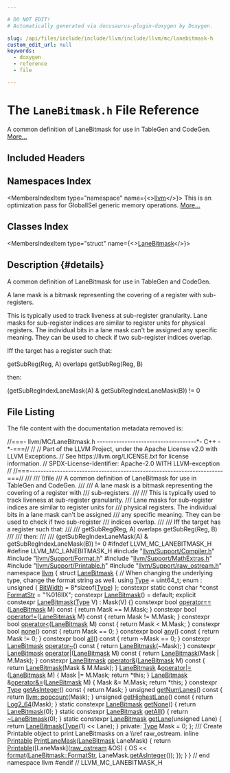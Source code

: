 ```yaml
---

# DO NOT EDIT!
# Automatically generated via docusaurus-plugin-doxygen by Doxygen.

slug: /api/files/include/include/llvm/include/llvm/mc/lanebitmask-h
custom_edit_url: null
keywords:
  - doxygen
  - reference
  - file

---
```





# The `LaneBitmask.h` File Reference

<DoxygenPage pluginConfig={pluginConfig}>

A common definition of LaneBitmask for use in TableGen and CodeGen. <a href="#details">More...</a>

## Included Headers

<IncludesList>
<IncludesListItem
  filePath="llvm/Support/Compiler.h"
  permalink="/docs/api/files/include/include/llvm/include/llvm/support/compiler-h"
  isLocal="true" />
<IncludesListItem
  filePath="llvm/Support/Format.h"
  permalink="/docs/api/files/include/include/llvm/include/llvm/support/format-h"
  isLocal="true" />
<IncludesListItem
  filePath="llvm/Support/MathExtras.h"
  permalink="/docs/api/files/include/include/llvm/include/llvm/support/mathextras-h"
  isLocal="true" />
<IncludesListItem
  filePath="llvm/Support/Printable.h"
  permalink="/docs/api/files/include/include/llvm/include/llvm/support/printable-h"
  isLocal="true" />
<IncludesListItem
  filePath="llvm/Support/raw_ostream.h"
  permalink="/docs/api/files/include/include/llvm/include/llvm/support/raw-ostream-h"
  isLocal="true" />
</IncludesList>

## Namespaces Index

<MembersIndex>

<MembersIndexItem
  type="namespace"
  name={<><a href="/docs/api/namespaces/llvm">llvm</a></>}>
This is an optimization pass for GlobalISel generic memory operations. <a href="/docs/api/namespaces/llvm/#details">More...</a>
</MembersIndexItem>

</MembersIndex>

## Classes Index

<MembersIndex>

<MembersIndexItem
  type="struct"
  name={<><a href="/docs/api/structs/llvm/lanebitmask">LaneBitmask</a></>}>
</MembersIndexItem>

</MembersIndex>

## Description {#details}

A common definition of LaneBitmask for use in TableGen and CodeGen.

A lane mask is a bitmask representing the covering of a register with sub-registers.

This is typically used to track liveness at sub-register granularity. Lane masks for sub-register indices are similar to register units for physical registers. The individual bits in a lane mask can&#39;t be assigned any specific meaning. They can be used to check if two sub-register indices overlap.

Iff the target has a register such that:

getSubReg(Reg, A) overlaps getSubReg(Reg, B)

then:

(getSubRegIndexLaneMask(A) &amp; getSubRegIndexLaneMask(B)) != 0

## File Listing

The file content with the documentation metadata removed is:

<ProgramListing>

<Link id="l00001" /><CodeLine lineNumber="1"><Highlight kind="comment">//===- llvm/MC/LaneBitmask.h ------------------------------------&#42;- C++ -&#42;-===//</Highlight><Highlight kind="normal"></Highlight></CodeLine>
<Link id="l00002" /><CodeLine lineNumber="2"><Highlight kind="normal"></Highlight><Highlight kind="comment">//</Highlight><Highlight kind="normal"></Highlight></CodeLine>
<Link id="l00003" /><CodeLine lineNumber="3"><Highlight kind="normal"></Highlight><Highlight kind="comment">// Part of the LLVM Project, under the Apache License v2.0 with LLVM Exceptions.</Highlight><Highlight kind="normal"></Highlight></CodeLine>
<Link id="l00004" /><CodeLine lineNumber="4"><Highlight kind="normal"></Highlight><Highlight kind="comment">// See https://llvm.org/LICENSE.txt for license information.</Highlight><Highlight kind="normal"></Highlight></CodeLine>
<Link id="l00005" /><CodeLine lineNumber="5"><Highlight kind="normal"></Highlight><Highlight kind="comment">// SPDX-License-Identifier: Apache-2.0 WITH LLVM-exception</Highlight><Highlight kind="normal"></Highlight></CodeLine>
<Link id="l00006" /><CodeLine lineNumber="6"><Highlight kind="normal"></Highlight><Highlight kind="comment">//</Highlight><Highlight kind="normal"></Highlight></CodeLine>
<Link id="l00007" /><CodeLine lineNumber="7"><Highlight kind="normal"></Highlight><Highlight kind="comment">//===----------------------------------------------------------------------===//</Highlight><Highlight kind="comment"></Highlight></CodeLine>
<Link id="l00008" /><CodeLine lineNumber="8"><Highlight kind="comment">///</Highlight></CodeLine>
<Link id="l00009" /><CodeLine lineNumber="9"><Highlight kind="comment">/// \\file</Highlight></CodeLine>
<Link id="l00010" /><CodeLine lineNumber="10"><Highlight kind="comment">/// A common definition of LaneBitmask for use in TableGen and CodeGen.</Highlight></CodeLine>
<Link id="l00011" /><CodeLine lineNumber="11"><Highlight kind="comment">///</Highlight></CodeLine>
<Link id="l00012" /><CodeLine lineNumber="12"><Highlight kind="comment">/// A lane mask is a bitmask representing the covering of a register with</Highlight></CodeLine>
<Link id="l00013" /><CodeLine lineNumber="13"><Highlight kind="comment">/// sub-registers.</Highlight></CodeLine>
<Link id="l00014" /><CodeLine lineNumber="14"><Highlight kind="comment">///</Highlight></CodeLine>
<Link id="l00015" /><CodeLine lineNumber="15"><Highlight kind="comment">/// This is typically used to track liveness at sub-register granularity.</Highlight></CodeLine>
<Link id="l00016" /><CodeLine lineNumber="16"><Highlight kind="comment">/// Lane masks for sub-register indices are similar to register units for</Highlight></CodeLine>
<Link id="l00017" /><CodeLine lineNumber="17"><Highlight kind="comment">/// physical registers. The individual bits in a lane mask can&#39;t be assigned</Highlight></CodeLine>
<Link id="l00018" /><CodeLine lineNumber="18"><Highlight kind="comment">/// any specific meaning. They can be used to check if two sub-register</Highlight></CodeLine>
<Link id="l00019" /><CodeLine lineNumber="19"><Highlight kind="comment">/// indices overlap.</Highlight></CodeLine>
<Link id="l00020" /><CodeLine lineNumber="20"><Highlight kind="comment">///</Highlight></CodeLine>
<Link id="l00021" /><CodeLine lineNumber="21"><Highlight kind="comment">/// Iff the target has a register such that:</Highlight></CodeLine>
<Link id="l00022" /><CodeLine lineNumber="22"><Highlight kind="comment">///</Highlight></CodeLine>
<Link id="l00023" /><CodeLine lineNumber="23"><Highlight kind="comment">///   getSubReg(Reg, A) overlaps getSubReg(Reg, B)</Highlight></CodeLine>
<Link id="l00024" /><CodeLine lineNumber="24"><Highlight kind="comment">///</Highlight></CodeLine>
<Link id="l00025" /><CodeLine lineNumber="25"><Highlight kind="comment">/// then:</Highlight></CodeLine>
<Link id="l00026" /><CodeLine lineNumber="26"><Highlight kind="comment">///</Highlight></CodeLine>
<Link id="l00027" /><CodeLine lineNumber="27"><Highlight kind="comment">///   (getSubRegIndexLaneMask(A) &amp; getSubRegIndexLaneMask(B)) != 0</Highlight><Highlight kind="normal"></Highlight></CodeLine>
<Link id="l00028" /><CodeLine lineNumber="28"><Highlight kind="normal"></Highlight></CodeLine>
<Link id="l00029" /><CodeLine lineNumber="29"><Highlight kind="normal"></Highlight><Highlight kind="preprocessor">#ifndef LLVM&#95;MC&#95;LANEBITMASK&#95;H</Highlight><Highlight kind="normal"></Highlight></CodeLine>
<Link id="l00030" /><CodeLine lineNumber="30"><Highlight kind="normal"></Highlight><Highlight kind="preprocessor">#define LLVM&#95;MC&#95;LANEBITMASK&#95;H</Highlight><Highlight kind="normal"></Highlight></CodeLine>
<Link id="l00031" /><CodeLine lineNumber="31"><Highlight kind="normal"></Highlight></CodeLine>
<Link id="l00032" /><CodeLine lineNumber="32"><Highlight kind="normal"></Highlight><Highlight kind="preprocessor">#include &quot;<a href="/docs/api/files/include/include/llvm/include/llvm/support/compiler-h">llvm/Support/Compiler.h</a>&quot;</Highlight><Highlight kind="normal"></Highlight></CodeLine>
<Link id="l00033" /><CodeLine lineNumber="33"><Highlight kind="normal"></Highlight><Highlight kind="preprocessor">#include &quot;<a href="/docs/api/files/include/include/llvm/include/llvm/support/format-h">llvm/Support/Format.h</a>&quot;</Highlight><Highlight kind="normal"></Highlight></CodeLine>
<Link id="l00034" /><CodeLine lineNumber="34"><Highlight kind="normal"></Highlight><Highlight kind="preprocessor">#include &quot;<a href="/docs/api/files/include/include/llvm/include/llvm/support/mathextras-h">llvm/Support/MathExtras.h</a>&quot;</Highlight><Highlight kind="normal"></Highlight></CodeLine>
<Link id="l00035" /><CodeLine lineNumber="35"><Highlight kind="normal"></Highlight><Highlight kind="preprocessor">#include &quot;<a href="/docs/api/files/include/include/llvm/include/llvm/support/printable-h">llvm/Support/Printable.h</a>&quot;</Highlight><Highlight kind="normal"></Highlight></CodeLine>
<Link id="l00036" /><CodeLine lineNumber="36"><Highlight kind="normal"></Highlight><Highlight kind="preprocessor">#include &quot;<a href="/docs/api/files/include/include/llvm/include/llvm/support/raw-ostream-h">llvm/Support/raw&#95;ostream.h</a>&quot;</Highlight><Highlight kind="normal"></Highlight></CodeLine>
<Link id="l00037" /><CodeLine lineNumber="37"><Highlight kind="normal"></Highlight></CodeLine>
<Link id="l00038" /><CodeLine lineNumber="38"><Highlight kind="normal"></Highlight><Highlight kind="keyword">namespace </Highlight><Highlight kind="normal"><a href="/docs/api/namespaces/llvm">llvm</a> &#123;</Highlight></CodeLine>
<Link id="l00039" /><CodeLine lineNumber="39"><Highlight kind="normal"></Highlight></CodeLine>
<Link id="l00040" /><CodeLine lineNumber="40" lineLink="/docs/api/structs/llvm/lanebitmask"><Highlight kind="normal">  </Highlight><Highlight kind="keyword">struct </Highlight><Highlight kind="normal"><a href="/docs/api/structs/llvm/lanebitmask/#a24fde6b36e38c00c2f2b7b545b32b6d2">LaneBitmask</a> &#123;</Highlight></CodeLine>
<Link id="l00041" /><CodeLine lineNumber="41"><Highlight kind="normal">    </Highlight><Highlight kind="comment">// When changing the underlying type, change the format string as well.</Highlight><Highlight kind="normal"></Highlight></CodeLine>
<Link id="l00042" /><CodeLine lineNumber="42" lineLink="/docs/api/structs/llvm/lanebitmask/#ab123eaa07aa3365bedd32f962b2cb8fc"><Highlight kind="normal">    </Highlight><Highlight kind="keyword">using </Highlight><Highlight kind="normal"><a href="/docs/api/structs/llvm/lanebitmask/#ab123eaa07aa3365bedd32f962b2cb8fc">Type</a> = uint64&#95;t;</Highlight></CodeLine>
<Link id="l00043" /><CodeLine lineNumber="43" lineLink="/docs/api/structs/llvm/lanebitmask/#a2553934b5eaed60ed62f8d7a5939eed2a09d633a7ffb0362f8919170dc3bca4aa"><Highlight kind="normal">    enum : </Highlight><Highlight kind="keywordtype">unsigned</Highlight><Highlight kind="normal"> &#123; <a href="/docs/api/structs/llvm/lanebitmask/#a2553934b5eaed60ed62f8d7a5939eed2a09d633a7ffb0362f8919170dc3bca4aa">BitWidth</a> = 8&#42;</Highlight><Highlight kind="keyword">sizeof</Highlight><Highlight kind="normal">(<a href="/docs/api/structs/llvm/lanebitmask/#ab123eaa07aa3365bedd32f962b2cb8fc">Type</a>) &#125;;</Highlight></CodeLine>
<Link id="l00044" /><CodeLine lineNumber="44" lineLink="/docs/api/structs/llvm/lanebitmask/#ab19e6b5de6b453ea12a24006b4aabb96"><Highlight kind="normal">    </Highlight><Highlight kind="keyword">constexpr</Highlight><Highlight kind="normal"> </Highlight><Highlight kind="keyword">static</Highlight><Highlight kind="normal"> </Highlight><Highlight kind="keyword">const</Highlight><Highlight kind="normal"> </Highlight><Highlight kind="keywordtype">char</Highlight><Highlight kind="normal"> &#42;</Highlight><Highlight kind="keyword">const</Highlight><Highlight kind="normal"> <a href="/docs/api/structs/llvm/lanebitmask/#ab19e6b5de6b453ea12a24006b4aabb96">FormatStr</a> = </Highlight><Highlight kind="stringliteral">&quot;%016llX&quot;</Highlight><Highlight kind="normal">;</Highlight></CodeLine>
<Link id="l00045" /><CodeLine lineNumber="45"><Highlight kind="normal"></Highlight></CodeLine>
<Link id="l00046" /><CodeLine lineNumber="46" lineLink="/docs/api/structs/llvm/lanebitmask/#a24fde6b36e38c00c2f2b7b545b32b6d2"><Highlight kind="normal">    </Highlight><Highlight kind="keyword">constexpr</Highlight><Highlight kind="normal"> <a href="/docs/api/structs/llvm/lanebitmask/#a24fde6b36e38c00c2f2b7b545b32b6d2">LaneBitmask</a>() = </Highlight><Highlight kind="keywordflow">default</Highlight><Highlight kind="normal">;</Highlight></CodeLine>
<Link id="l00047" /><CodeLine lineNumber="47" lineLink="/docs/api/structs/llvm/lanebitmask/#a13ebbfa581ee7102a6a5d0dc60035944"><Highlight kind="normal">    </Highlight><Highlight kind="keyword">explicit</Highlight><Highlight kind="normal"> </Highlight><Highlight kind="keyword">constexpr</Highlight><Highlight kind="normal"> <a href="/docs/api/structs/llvm/lanebitmask/#a13ebbfa581ee7102a6a5d0dc60035944">LaneBitmask</a>(<a href="/docs/api/structs/llvm/lanebitmask/#ab123eaa07aa3365bedd32f962b2cb8fc">Type</a> V) : Mask(V) &#123;&#125;</Highlight></CodeLine>
<Link id="l00048" /><CodeLine lineNumber="48"><Highlight kind="normal"></Highlight></CodeLine>
<Link id="l00049" /><CodeLine lineNumber="49" lineLink="/docs/api/structs/llvm/lanebitmask/#abe2d778b822ce7ab787b106de0605b3f"><Highlight kind="normal">    </Highlight><Highlight kind="keyword">constexpr</Highlight><Highlight kind="normal"> </Highlight><Highlight kind="keywordtype">bool</Highlight><Highlight kind="normal"> <a href="/docs/api/structs/llvm/lanebitmask/#abe2d778b822ce7ab787b106de0605b3f">operator==</a>(<a href="/docs/api/structs/llvm/lanebitmask/#a24fde6b36e38c00c2f2b7b545b32b6d2">LaneBitmask</a> M)</Highlight><Highlight kind="keyword"> const </Highlight><Highlight kind="normal">&#123; </Highlight><Highlight kind="keywordflow">return</Highlight><Highlight kind="normal"> Mask == M.Mask; &#125;</Highlight></CodeLine>
<Link id="l00050" /><CodeLine lineNumber="50" lineLink="/docs/api/structs/llvm/lanebitmask/#a0f48a03815c5438f77454447e47532a5"><Highlight kind="normal">    </Highlight><Highlight kind="keyword">constexpr</Highlight><Highlight kind="normal"> </Highlight><Highlight kind="keywordtype">bool</Highlight><Highlight kind="normal"> <a href="/docs/api/structs/llvm/lanebitmask/#a0f48a03815c5438f77454447e47532a5">operator!=</a>(<a href="/docs/api/structs/llvm/lanebitmask/#a24fde6b36e38c00c2f2b7b545b32b6d2">LaneBitmask</a> M)</Highlight><Highlight kind="keyword"> const </Highlight><Highlight kind="normal">&#123; </Highlight><Highlight kind="keywordflow">return</Highlight><Highlight kind="normal"> Mask != M.Mask; &#125;</Highlight></CodeLine>
<Link id="l00051" /><CodeLine lineNumber="51" lineLink="/docs/api/structs/llvm/lanebitmask/#a427b9c1781a410e669ad5e5140320534"><Highlight kind="normal">    </Highlight><Highlight kind="keyword">constexpr</Highlight><Highlight kind="normal"> </Highlight><Highlight kind="keywordtype">bool</Highlight><Highlight kind="normal"> <a href="/docs/api/structs/llvm/lanebitmask/#a427b9c1781a410e669ad5e5140320534">operator&lt;</a>(<a href="/docs/api/structs/llvm/lanebitmask/#a24fde6b36e38c00c2f2b7b545b32b6d2">LaneBitmask</a> M)</Highlight><Highlight kind="keyword">  const </Highlight><Highlight kind="normal">&#123; </Highlight><Highlight kind="keywordflow">return</Highlight><Highlight kind="normal"> Mask &lt; M.Mask; &#125;</Highlight></CodeLine>
<Link id="l00052" /><CodeLine lineNumber="52" lineLink="/docs/api/structs/llvm/lanebitmask/#a60907035da962ba7bea74ffb9af977bd"><Highlight kind="normal">    </Highlight><Highlight kind="keyword">constexpr</Highlight><Highlight kind="normal"> </Highlight><Highlight kind="keywordtype">bool</Highlight><Highlight kind="normal"> <a href="/docs/api/structs/llvm/lanebitmask/#a60907035da962ba7bea74ffb9af977bd">none</a>()</Highlight><Highlight kind="keyword"> const </Highlight><Highlight kind="normal">&#123; </Highlight><Highlight kind="keywordflow">return</Highlight><Highlight kind="normal"> Mask == 0; &#125;</Highlight></CodeLine>
<Link id="l00053" /><CodeLine lineNumber="53" lineLink="/docs/api/structs/llvm/lanebitmask/#a72988cca7ab2262ef68fdd0c5ae54940"><Highlight kind="normal">    </Highlight><Highlight kind="keyword">constexpr</Highlight><Highlight kind="normal"> </Highlight><Highlight kind="keywordtype">bool</Highlight><Highlight kind="normal"> <a href="/docs/api/structs/llvm/lanebitmask/#a72988cca7ab2262ef68fdd0c5ae54940">any</a>()</Highlight><Highlight kind="keyword">  const </Highlight><Highlight kind="normal">&#123; </Highlight><Highlight kind="keywordflow">return</Highlight><Highlight kind="normal"> Mask != 0; &#125;</Highlight></CodeLine>
<Link id="l00054" /><CodeLine lineNumber="54" lineLink="/docs/api/structs/llvm/lanebitmask/#a82565e0ea5a398255ac8a153b92aa5b6"><Highlight kind="normal">    </Highlight><Highlight kind="keyword">constexpr</Highlight><Highlight kind="normal"> </Highlight><Highlight kind="keywordtype">bool</Highlight><Highlight kind="normal"> <a href="/docs/api/structs/llvm/lanebitmask/#a82565e0ea5a398255ac8a153b92aa5b6">all</a>()</Highlight><Highlight kind="keyword">  const </Highlight><Highlight kind="normal">&#123; </Highlight><Highlight kind="keywordflow">return</Highlight><Highlight kind="normal"> ~Mask == 0; &#125;</Highlight></CodeLine>
<Link id="l00055" /><CodeLine lineNumber="55"><Highlight kind="normal"></Highlight></CodeLine>
<Link id="l00056" /><CodeLine lineNumber="56" lineLink="/docs/api/structs/llvm/lanebitmask/#a9b10d6b78867389ee72bdfd99034b709"><Highlight kind="normal">    </Highlight><Highlight kind="keyword">constexpr</Highlight><Highlight kind="normal"> <a href="/docs/api/structs/llvm/lanebitmask/#a24fde6b36e38c00c2f2b7b545b32b6d2">LaneBitmask</a> <a href="/docs/api/structs/llvm/lanebitmask/#a9b10d6b78867389ee72bdfd99034b709">operator~</a>()</Highlight><Highlight kind="keyword"> const </Highlight><Highlight kind="normal">&#123;</Highlight></CodeLine>
<Link id="l00057" /><CodeLine lineNumber="57"><Highlight kind="normal">      </Highlight><Highlight kind="keywordflow">return</Highlight><Highlight kind="normal"> <a href="/docs/api/structs/llvm/lanebitmask/#a24fde6b36e38c00c2f2b7b545b32b6d2">LaneBitmask</a>(~Mask);</Highlight></CodeLine>
<Link id="l00058" /><CodeLine lineNumber="58"><Highlight kind="normal">    &#125;</Highlight></CodeLine>
<Link id="l00059" /><CodeLine lineNumber="59" lineLink="/docs/api/structs/llvm/lanebitmask/#a1bf852ff302711055367974600eb3cde"><Highlight kind="normal">    </Highlight><Highlight kind="keyword">constexpr</Highlight><Highlight kind="normal"> <a href="/docs/api/structs/llvm/lanebitmask/#a24fde6b36e38c00c2f2b7b545b32b6d2">LaneBitmask</a> <a href="/docs/api/structs/llvm/lanebitmask/#a1bf852ff302711055367974600eb3cde">operator|</a>(<a href="/docs/api/structs/llvm/lanebitmask/#a24fde6b36e38c00c2f2b7b545b32b6d2">LaneBitmask</a> M)</Highlight><Highlight kind="keyword"> const </Highlight><Highlight kind="normal">&#123;</Highlight></CodeLine>
<Link id="l00060" /><CodeLine lineNumber="60"><Highlight kind="normal">      </Highlight><Highlight kind="keywordflow">return</Highlight><Highlight kind="normal"> <a href="/docs/api/structs/llvm/lanebitmask/#a24fde6b36e38c00c2f2b7b545b32b6d2">LaneBitmask</a>(Mask | M.Mask);</Highlight></CodeLine>
<Link id="l00061" /><CodeLine lineNumber="61"><Highlight kind="normal">    &#125;</Highlight></CodeLine>
<Link id="l00062" /><CodeLine lineNumber="62" lineLink="/docs/api/structs/llvm/lanebitmask/#aae64c89bdf72c481b94d4e076f8fb3ec"><Highlight kind="normal">    </Highlight><Highlight kind="keyword">constexpr</Highlight><Highlight kind="normal"> <a href="/docs/api/structs/llvm/lanebitmask/#a24fde6b36e38c00c2f2b7b545b32b6d2">LaneBitmask</a> <a href="/docs/api/structs/llvm/lanebitmask/#aae64c89bdf72c481b94d4e076f8fb3ec">operator&amp;</a>(<a href="/docs/api/structs/llvm/lanebitmask/#a24fde6b36e38c00c2f2b7b545b32b6d2">LaneBitmask</a> M)</Highlight><Highlight kind="keyword"> const </Highlight><Highlight kind="normal">&#123;</Highlight></CodeLine>
<Link id="l00063" /><CodeLine lineNumber="63"><Highlight kind="normal">      </Highlight><Highlight kind="keywordflow">return</Highlight><Highlight kind="normal"> <a href="/docs/api/structs/llvm/lanebitmask/#a24fde6b36e38c00c2f2b7b545b32b6d2">LaneBitmask</a>(Mask &amp; M.Mask);</Highlight></CodeLine>
<Link id="l00064" /><CodeLine lineNumber="64"><Highlight kind="normal">    &#125;</Highlight></CodeLine>
<Link id="l00065" /><CodeLine lineNumber="65" lineLink="/docs/api/structs/llvm/lanebitmask/#a3673f7a41e9b08e85d3d19d1727cd9de"><Highlight kind="normal">    <a href="/docs/api/structs/llvm/lanebitmask/#a24fde6b36e38c00c2f2b7b545b32b6d2">LaneBitmask</a> &amp;<a href="/docs/api/structs/llvm/lanebitmask/#a3673f7a41e9b08e85d3d19d1727cd9de">operator|=</a>(<a href="/docs/api/structs/llvm/lanebitmask/#a24fde6b36e38c00c2f2b7b545b32b6d2">LaneBitmask</a> M) &#123;</Highlight></CodeLine>
<Link id="l00066" /><CodeLine lineNumber="66"><Highlight kind="normal">      Mask |= M.Mask;</Highlight></CodeLine>
<Link id="l00067" /><CodeLine lineNumber="67"><Highlight kind="normal">      </Highlight><Highlight kind="keywordflow">return</Highlight><Highlight kind="normal"> &#42;</Highlight><Highlight kind="keyword">this</Highlight><Highlight kind="normal">;</Highlight></CodeLine>
<Link id="l00068" /><CodeLine lineNumber="68"><Highlight kind="normal">    &#125;</Highlight></CodeLine>
<Link id="l00069" /><CodeLine lineNumber="69" lineLink="/docs/api/structs/llvm/lanebitmask/#a047381e74aeb0bb1bda18ab63f7c861b"><Highlight kind="normal">    <a href="/docs/api/structs/llvm/lanebitmask/#a24fde6b36e38c00c2f2b7b545b32b6d2">LaneBitmask</a> &amp;<a href="/docs/api/structs/llvm/lanebitmask/#a047381e74aeb0bb1bda18ab63f7c861b">operator&amp;=</a>(<a href="/docs/api/structs/llvm/lanebitmask/#a24fde6b36e38c00c2f2b7b545b32b6d2">LaneBitmask</a> M) &#123;</Highlight></CodeLine>
<Link id="l00070" /><CodeLine lineNumber="70"><Highlight kind="normal">      Mask &amp;= M.Mask;</Highlight></CodeLine>
<Link id="l00071" /><CodeLine lineNumber="71"><Highlight kind="normal">      </Highlight><Highlight kind="keywordflow">return</Highlight><Highlight kind="normal"> &#42;</Highlight><Highlight kind="keyword">this</Highlight><Highlight kind="normal">;</Highlight></CodeLine>
<Link id="l00072" /><CodeLine lineNumber="72"><Highlight kind="normal">    &#125;</Highlight></CodeLine>
<Link id="l00073" /><CodeLine lineNumber="73"><Highlight kind="normal"></Highlight></CodeLine>
<Link id="l00074" /><CodeLine lineNumber="74" lineLink="/docs/api/structs/llvm/lanebitmask/#ad5db2a0ee1a5c07c0638e80c63ab56e0"><Highlight kind="normal">    </Highlight><Highlight kind="keyword">constexpr</Highlight><Highlight kind="normal"> <a href="/docs/api/structs/llvm/lanebitmask/#ab123eaa07aa3365bedd32f962b2cb8fc">Type</a> <a href="/docs/api/structs/llvm/lanebitmask/#ad5db2a0ee1a5c07c0638e80c63ab56e0">getAsInteger</a>()</Highlight><Highlight kind="keyword"> const </Highlight><Highlight kind="normal">&#123; </Highlight><Highlight kind="keywordflow">return</Highlight><Highlight kind="normal"> Mask; &#125;</Highlight></CodeLine>
<Link id="l00075" /><CodeLine lineNumber="75"><Highlight kind="normal"></Highlight></CodeLine>
<Link id="l00076" /><CodeLine lineNumber="76" lineLink="/docs/api/structs/llvm/lanebitmask/#aa41c458c8dbc5169362f858a0d2edbbf"><Highlight kind="normal">    </Highlight><Highlight kind="keywordtype">unsigned</Highlight><Highlight kind="normal"> <a href="/docs/api/structs/llvm/lanebitmask/#aa41c458c8dbc5169362f858a0d2edbbf">getNumLanes</a>()</Highlight><Highlight kind="keyword"> const </Highlight><Highlight kind="normal">&#123; </Highlight><Highlight kind="keywordflow">return</Highlight><Highlight kind="normal"> <a href="/docs/api/namespaces/llvm/#a0eea77e7bfa82e0219d2ec7b4efbc94f">llvm::popcount</a>(Mask); &#125;</Highlight></CodeLine>
<Link id="l00077" /><CodeLine lineNumber="77" lineLink="/docs/api/structs/llvm/lanebitmask/#af38b869e16c4df6358b700a95f8b090f"><Highlight kind="normal">    </Highlight><Highlight kind="keywordtype">unsigned</Highlight><Highlight kind="normal"> <a href="/docs/api/structs/llvm/lanebitmask/#af38b869e16c4df6358b700a95f8b090f">getHighestLane</a>()</Highlight><Highlight kind="keyword"> const </Highlight><Highlight kind="normal">&#123;</Highlight></CodeLine>
<Link id="l00078" /><CodeLine lineNumber="78"><Highlight kind="normal">      </Highlight><Highlight kind="keywordflow">return</Highlight><Highlight kind="normal"> <a href="/docs/api/namespaces/llvm/#a4f42ed6fd2569fa43f03814a17f9d94a">Log2&#95;64</a>(Mask);</Highlight></CodeLine>
<Link id="l00079" /><CodeLine lineNumber="79"><Highlight kind="normal">    &#125;</Highlight></CodeLine>
<Link id="l00080" /><CodeLine lineNumber="80"><Highlight kind="normal"></Highlight></CodeLine>
<Link id="l00081" /><CodeLine lineNumber="81" lineLink="/docs/api/structs/llvm/lanebitmask/#a9082b6aa4021114645045d9c5628eb26"><Highlight kind="normal">    </Highlight><Highlight kind="keyword">static</Highlight><Highlight kind="normal"> </Highlight><Highlight kind="keyword">constexpr</Highlight><Highlight kind="normal"> <a href="/docs/api/structs/llvm/lanebitmask/#a24fde6b36e38c00c2f2b7b545b32b6d2">LaneBitmask</a> <a href="/docs/api/structs/llvm/lanebitmask/#a9082b6aa4021114645045d9c5628eb26">getNone</a>() &#123; </Highlight><Highlight kind="keywordflow">return</Highlight><Highlight kind="normal"> <a href="/docs/api/structs/llvm/lanebitmask/#a24fde6b36e38c00c2f2b7b545b32b6d2">LaneBitmask</a>(0); &#125;</Highlight></CodeLine>
<Link id="l00082" /><CodeLine lineNumber="82" lineLink="/docs/api/structs/llvm/lanebitmask/#a3714a639930eab71d7202da05ad82990"><Highlight kind="normal">    </Highlight><Highlight kind="keyword">static</Highlight><Highlight kind="normal"> </Highlight><Highlight kind="keyword">constexpr</Highlight><Highlight kind="normal"> <a href="/docs/api/structs/llvm/lanebitmask/#a24fde6b36e38c00c2f2b7b545b32b6d2">LaneBitmask</a> <a href="/docs/api/structs/llvm/lanebitmask/#a3714a639930eab71d7202da05ad82990">getAll</a>() &#123; </Highlight><Highlight kind="keywordflow">return</Highlight><Highlight kind="normal"> <a href="/docs/api/structs/llvm/lanebitmask/#a24fde6b36e38c00c2f2b7b545b32b6d2">~LaneBitmask</a>(0); &#125;</Highlight></CodeLine>
<Link id="l00083" /><CodeLine lineNumber="83" lineLink="/docs/api/structs/llvm/lanebitmask/#a270fa98e050bd43b4354d12d094f8f97"><Highlight kind="normal">    </Highlight><Highlight kind="keyword">static</Highlight><Highlight kind="normal"> </Highlight><Highlight kind="keyword">constexpr</Highlight><Highlight kind="normal"> <a href="/docs/api/structs/llvm/lanebitmask/#a24fde6b36e38c00c2f2b7b545b32b6d2">LaneBitmask</a> <a href="/docs/api/structs/llvm/lanebitmask/#a270fa98e050bd43b4354d12d094f8f97">getLane</a>(</Highlight><Highlight kind="keywordtype">unsigned</Highlight><Highlight kind="normal"> Lane) &#123;</Highlight></CodeLine>
<Link id="l00084" /><CodeLine lineNumber="84"><Highlight kind="normal">      </Highlight><Highlight kind="keywordflow">return</Highlight><Highlight kind="normal"> <a href="/docs/api/structs/llvm/lanebitmask/#a24fde6b36e38c00c2f2b7b545b32b6d2">LaneBitmask</a>(<a href="/docs/api/structs/llvm/lanebitmask/#ab123eaa07aa3365bedd32f962b2cb8fc">Type</a>(1) &lt;&lt; Lane);</Highlight></CodeLine>
<Link id="l00085" /><CodeLine lineNumber="85"><Highlight kind="normal">    &#125;</Highlight></CodeLine>
<Link id="l00086" /><CodeLine lineNumber="86"><Highlight kind="normal"></Highlight></CodeLine>
<Link id="l00087" /><CodeLine lineNumber="87"><Highlight kind="normal">  </Highlight><Highlight kind="keyword">private</Highlight><Highlight kind="normal">:</Highlight></CodeLine>
<Link id="l00088" /><CodeLine lineNumber="88"><Highlight kind="normal">    <a href="/docs/api/classes/llvm/type">Type</a> Mask = 0;</Highlight></CodeLine>
<Link id="l00089" /><CodeLine lineNumber="89"><Highlight kind="normal">  &#125;;</Highlight></CodeLine>
<Link id="l00090" /><CodeLine lineNumber="90"><Highlight kind="normal"></Highlight><Highlight kind="comment"></Highlight></CodeLine>
<Link id="l00091" /><CodeLine lineNumber="91"><Highlight kind="comment">  /// Create Printable object to print LaneBitmasks on a \\ref raw&#95;ostream.</Highlight><Highlight kind="normal"></Highlight></CodeLine>
<Link id="l00092" /><CodeLine lineNumber="92" lineLink="/docs/api/namespaces/llvm/#a3e30e18d6f7ebd943eaf8ebc3a2b2930"><Highlight kind="normal">  </Highlight><Highlight kind="keyword">inline</Highlight><Highlight kind="normal"> <a href="/docs/api/classes/llvm/printable">Printable</a> <a href="/docs/api/namespaces/llvm/#a3e30e18d6f7ebd943eaf8ebc3a2b2930">PrintLaneMask</a>(<a href="/docs/api/structs/llvm/lanebitmask">LaneBitmask</a> LaneMask) &#123;</Highlight></CodeLine>
<Link id="l00093" /><CodeLine lineNumber="93"><Highlight kind="normal">    </Highlight><Highlight kind="keywordflow">return</Highlight><Highlight kind="normal"> <a href="/docs/api/classes/llvm/printable">Printable</a>(&#91;LaneMask&#93;(<a href="/docs/api/classes/llvm/raw-ostream">raw&#95;ostream</a> &amp;OS) &#123;</Highlight></CodeLine>
<Link id="l00094" /><CodeLine lineNumber="94"><Highlight kind="normal">      OS &lt;&lt; <a href="/docs/api/namespaces/llvm/#a939bc2108d47080767f0c06ba56caec7">format</a>(<a href="/docs/api/structs/llvm/lanebitmask/#ab19e6b5de6b453ea12a24006b4aabb96">LaneBitmask::FormatStr</a>, LaneMask.<a href="/docs/api/structs/llvm/lanebitmask/#ad5db2a0ee1a5c07c0638e80c63ab56e0">getAsInteger</a>());</Highlight></CodeLine>
<Link id="l00095" /><CodeLine lineNumber="95"><Highlight kind="normal">    &#125;);</Highlight></CodeLine>
<Link id="l00096" /><CodeLine lineNumber="96"><Highlight kind="normal">  &#125;</Highlight></CodeLine>
<Link id="l00097" /><CodeLine lineNumber="97"><Highlight kind="normal"></Highlight></CodeLine>
<Link id="l00098" /><CodeLine lineNumber="98"><Highlight kind="normal">&#125; </Highlight><Highlight kind="comment">// end namespace llvm</Highlight><Highlight kind="normal"></Highlight></CodeLine>
<Link id="l00099" /><CodeLine lineNumber="99"><Highlight kind="normal"></Highlight></CodeLine>
<Link id="l00100" /><CodeLine lineNumber="100"><Highlight kind="normal"></Highlight><Highlight kind="preprocessor">#endif </Highlight><Highlight kind="comment">// LLVM&#95;MC&#95;LANEBITMASK&#95;H</Highlight><Highlight kind="normal"></Highlight></CodeLine>

</ProgramListing>


</DoxygenPage>
